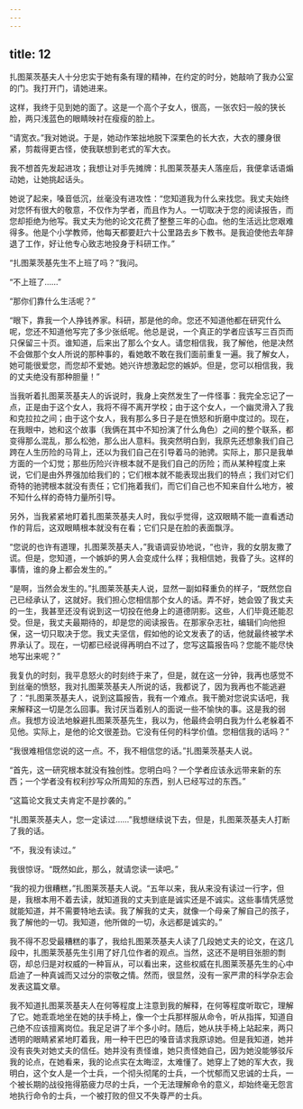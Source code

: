 ```yaml
---
---
---
```

title: 12
---



扎图莱茨基夫人十分忠实于她有条有理的精神，在约定的时分，她敲响了我办公室的门。我打开门，请她进来。

这样，我终于见到她的面了。这是一个高个子女人，很高，一张农妇一般的狭长脸，两只浅蓝色的眼睛映衬在瘦瘦的脸上。

“请宽衣。”我对她说。于是，她动作笨拙地脱下深栗色的长大衣，大衣的腰身很紧，剪裁得更古怪，使我联想到老式的军大衣。

我不想首先发起进攻；我想让对手先摊牌：扎图莱茨基夫人落座后，我便拿话语煽动她，让她挑起话头。

她说了起来，嗓音低沉，丝毫没有进攻性：“您知道我为什么来找您。我丈夫始终对您怀有很大的敬意，不仅作为学者，而且作为人。一切取决于您的阅读报告，而您却拒绝为他写。我丈夫为他的论文花费了整整三年的心血。他的生活远比您艰难得多。他是个小学教师，他每天都要赶六十公里路去乡下教书。是我迫使他去年辞退了工作，好让他专心致志地投身于科研工作。”

“扎图莱茨基先生不上班了吗？”我问。

“不上班了……”

“那你们靠什么生活呢？”

“眼下，靠我一个人挣钱养家。科研，那是他的命。您还不知道他都在研究什么呢，您还不知道他写完了多少张纸呢。他总是说，一个真正的学者应该写三百页而只保留三十页。谁知道，后来出了那么个女人。请您相信我，我了解他，他是决然不会做那个女人所说的那种事的，看她敢不敢在我们面前重复一遍。我了解女人，她可能很爱您，而您却不爱她。她兴许想激起您的嫉妒。但是，您可以相信我，我的丈夫绝没有那种胆量！”

当我听着扎图莱茨基夫人的诉说时，我身上突然发生了一件怪事：我完全忘记了一点，正是由于这个女人，我将不得不离开学校；由于这个女人，一个幽灵滑入了我和克拉拉之间；由于这个女人，我有那么多日子是在愤怒和折磨中度过的。现在，在我眼中，她和这个故事（我俩在其中不知扮演了什么角色）之间的整个联系，都变得那么混乱，那么松弛，那么出人意料。我突然明白到，我原先还想象我们自己跨在人生历险的马背上，还以为我们自己在引导着马的驰骋。实际上，那只是我单方面的一个幻觉；那些历险兴许根本就不是我们自己的历险；而从某种程度上来说，它们是由外界强加给我们的；它们根本就不能表现出我们的特点；我们对它们奇特的驰骋根本就没有责任；它们拖着我们，而它们自己也不知来自什么地方，被不知什么样的奇特力量所引导。

另外，当我紧紧地盯着扎图莱茨基夫人时，我似乎觉得，这双眼睛不能一直看透动作的背后，这双眼睛根本就没有在看；它们只是在脸的表面飘浮。

“您说的也许有道理，扎图莱茨基夫人，”我语调妥协地说，“也许，我的女朋友撒了谎。但是，您知道，一个嫉妒的男人会变成什么样；我相信她，我昏了头。这样的事情，谁的身上都会发生的。”

“是啊，当然会发生的。”扎图莱茨基夫人说，显然一副如释重负的样子，“既然您自己已经承认了，这就好。我们担心您相信那个女人的话。弄不好，她会毁了我丈夫的一生，我甚至还没有说到这一切投在他身上的道德阴影。这些，人们毕竟还能忍受。但是，我丈夫最期待的，却是您的阅读报告。在那家杂志社，编辑们向他担保，这一切只取决于您。我丈夫坚信，假如他的论文发表了的话，他就最终被学术界承认了。现在，一切都已经说得再明白不过了，您写这篇报告吗？您能不能尽快地写出来呢？”

我复仇的时刻，我平息怒火的时刻终于来了，但是，就在这一分钟，我再也感觉不到丝毫的愤怒，我对扎图莱茨基夫人所说的话，我都说了，因为我再也不能逃避了：“扎图莱茨基夫人，说到这篇报告，我有一个难点。我干脆对您说实话吧，我来解释这一切是怎么回事。我讨厌当着别人的面说一些不愉快的事。这是我的弱点。我想方设法地躲避扎图莱茨基先生，我以为，他最终会明白我为什么老躲着不见他。实际上，是他的论文很差劲。它没有任何的科学价值。您相信我的话吗？”

“我很难相信您说的这一点。不，我不相信您的话。”扎图莱茨基夫人说。

“首先，这一研究根本就没有独创性。您明白吗？一个学者应该永远带来新的东西；一个学者没有权利抄写众所周知的东西，别人已经写过的东西。”

“这篇论文我丈夫肯定不是抄袭的。”

“扎图莱茨基夫人，您一定读过……”我想继续说下去，但是，扎图莱茨基夫人打断了我的话。

“不，我没有读过。”

我很惊讶。“既然如此，那么，就请您读一读吧。”

“我的视力很糟糕，”扎图莱茨基夫人说。“五年以来，我从来没有读过一行字，但是，我根本用不着去读，就知道我的丈夫到底是诚实还是不诚实。这些事情凭感觉就能知道，并不需要特地去读。我了解我的丈夫，就像一个母亲了解自己的孩子，我了解他的一切。我知道，他所做的一切，永远都是诚实的。”

我不得不忍受最糟糕的事了，我给扎图莱茨基夫人读了几段她丈夫的论文，在这几段中，扎图莱茨基先生引用了好几位作者的观点。当然，这还不是明目张胆的剽窃，却总归是对权威的一种盲从，可以看出来，这些权威在扎图莱茨基先生的心中启迪了一种真诚而又过分的崇敬之情。然而，很显然，没有一家严肃的科学杂志会发表这篇文章。

我不知道扎图莱茨基夫人在何等程度上注意到我的解释，在何等程度听取它，理解了它。她乖乖地坐在她的扶手椅上，像一个士兵那样服从命令，听从指挥，知道自己绝不应该擅离岗位。我足足讲了半个多小时。随后，她从扶手椅上站起来，两只透明的眼睛紧紧地盯着我，用一种干巴巴的嗓音请求我原谅她。但是我知道，她并没有丧失对她丈夫的信任。她并没有责怪谁，她只责怪她自己，因为她没能够驳斥我的论点，在她看来，我的论点实在太晦涩，太难懂了。她穿上了她的军大衣，我明白，这个女人是一个士兵，一个彻头彻尾的士兵，一个忧郁而又忠诚的士兵，一个被长期的战役拖得筋疲力尽的士兵，一个无法理解命令的意义，却始终毫无怨言地执行命令的士兵，一个被打败的但又不失尊严的士兵。
